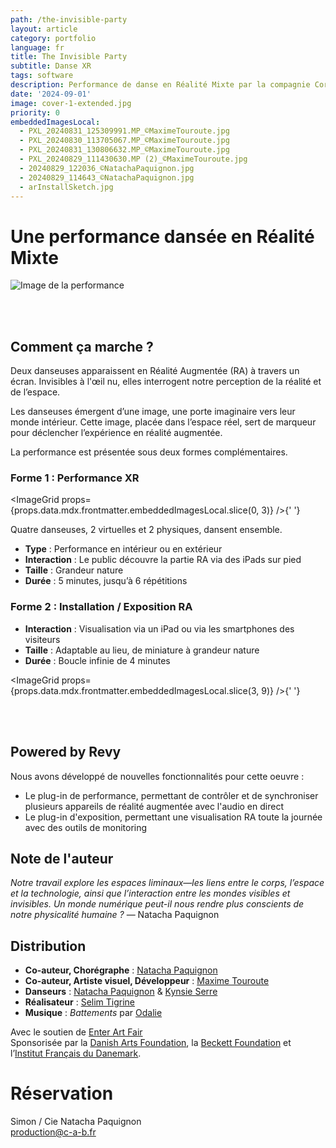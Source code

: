 ```yaml
---
path: /the-invisible-party
layout: article
category: portfolio
language: fr
title: The Invisible Party
subtitle: Danse XR
tags: software
description: Performance de danse en Réalité Mixte par la compagnie Corps Au Bord - Natacha Paquignon
date: '2024-09-01'
image: cover-1-extended.jpg
priority: 0
embeddedImagesLocal:
  - PXL_20240831_125309991.MP_©MaximeTouroute.jpg
  - PXL_20240830_113705067.MP_©MaximeTouroute.jpg
  - PXL_20240831_130806632.MP_©MaximeTouroute.jpg
  - PXL_20240829_111430630.MP (2)_©MaximeTouroute.jpg
  - 20240829_122036_©NatachaPaquignon.jpg
  - 20240829_114643_©NatachaPaquignon.jpg
  - arInstallSketch.jpg
---
```


# Une performance dansée en Réalité Mixte

![Image de la performance](cover-1.jpg)
<br/>

<ResponsiveIframe
  src="https://player.vimeo.com/video/1007424558"
  width="1920"
  height="1080"
/>

<br />
<br />

## Comment ça marche ?

Deux danseuses apparaissent en Réalité Augmentée (RA) à travers un écran. Invisibles à l'œil nu, elles interrogent notre perception de la réalité et de l’espace.

Les danseuses émergent d’une image, une porte imaginaire vers leur monde intérieur. Cette image, placée dans l’espace réel, sert de marqueur pour déclencher l’expérience en réalité augmentée.

La performance est présentée sous deux formes complémentaires.

### Forme 1 : Performance XR

<ImageGrid props={props.data.mdx.frontmatter.embeddedImagesLocal.slice(0, 3)} />{' '}

Quatre danseuses, 2 virtuelles et 2 physiques, dansent ensemble.  
* **Type** : Performance en intérieur ou en extérieur  
* **Interaction** : Le public découvre la partie RA via des iPads sur pied  
* **Taille** : Grandeur nature  
* **Durée** : 5 minutes, jusqu’à 6 répétitions  

### Forme 2 : Installation / Exposition RA

* **Interaction** : Visualisation via un iPad ou via les smartphones des visiteurs  
* **Taille** : Adaptable au lieu, de miniature à grandeur nature  
* **Durée** : Boucle infinie de 4 minutes  

<ImageGrid props={props.data.mdx.frontmatter.embeddedImagesLocal.slice(3, 9)} />{' '}

<ResponsiveIframe
  src="https://player.vimeo.com/video/1014448831"
  width="1080"
  height="1080"
/>

<br />
<br />


## Powered by Revy 

Nous avons développé de nouvelles fonctionnalités pour cette oeuvre : 
* Le plug-in de performance, permettant de contrôler et de synchroniser plusieurs appareils de réalité augmentée avec l'audio en direct 
* Le plug-in d'exposition, permettant une visualisation RA toute la journée avec des outils de monitoring



## Note de l'auteur

_Notre travail explore les espaces liminaux—les liens entre le corps, l’espace et la technologie, ainsi que l’interaction entre les mondes visibles et invisibles. Un monde numérique peut-il nous rendre plus conscients de notre physicalité humaine ?_ — Natacha Paquignon

## Distribution

* **Co-auteur, Chorégraphe** : [Natacha Paquignon](//natachapaquignon.com)  
* **Co-auteur, Artiste visuel, Développeur** : [Maxime Touroute](//maximetouroute.com)  
* **Danseurs** : [Natacha Paquignon](//natachapaquignon.com) & [Kynsie Serre](//www.instagram.com/__kynsie/)  
* **Réalisateur** : [Selim Tigrine](//fr.linkedin.com/in/selim-tigrine-b38408170)  
* **Musique** : _Battements_ par [Odalie](//odalie.bandcamp.com)  

Avec le soutien de [Enter Art Fair](//www.enterartfair.com)  
Sponsorisée par la [Danish Arts Foundation](https://www.kunst.dk/english/about-us), la [Beckett Foundation](https://www.kb.dk/en/beckett-foundation) et l’[Institut Français du Danemark](https://institutfrancais.dk/fr).

# Réservation

Simon / Cie Natacha Paquignon  
[production@c-a-b.fr](mailto:production@c-a-b.fr)
